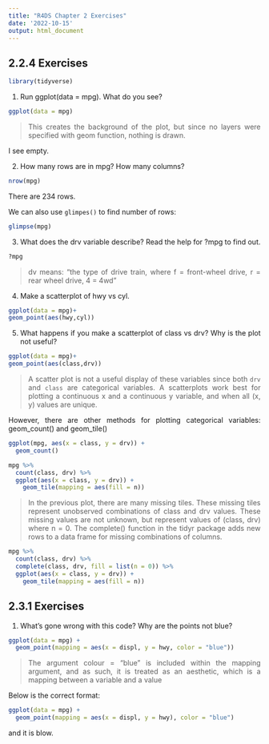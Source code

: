 ```yaml
---
title: "R4DS Chapter 2 Exercises"
date: '2022-10-15'
output: html_document
---
```


## 2.2.4 Exercises

```r
library(tidyverse)
```

1. Run ggplot(data = mpg). What do you see?

```r
ggplot(data = mpg)
```

>  This creates the background of the plot, but since no layers were specified with geom function, nothing is drawn.

I see empty.

2. How many rows are in mpg? How many columns?

```r
nrow(mpg)
```

There are 234 rows.

We can also use `glimpes()` to find number of rows:
```r
glimpse(mpg)
```


3. What does the drv variable describe? Read the help for ?mpg to find out.

```r
?mpg
```


> dv means: "the type of drive train, where f = front-wheel drive, r = rear wheel drive, 4 = 4wd"


4. Make a scatterplot of hwy vs cyl.


```r
ggplot(data = mpg)+
geom_point(aes(hwy,cyl))
```


5. What happens if you make a scatterplot of class vs drv? Why is the plot not useful?

```r
ggplot(data = mpg)+
geom_point(aes(class,drv))
```

> A scatter plot is not a useful display of these variables since both `drv` and `class` are categorical variables. A scatterplots work best for plotting a continuous x and a continuous y variable, and when all (x, y) values are unique.

However, there are other methods for plotting categorical variables: geom_count() and geom_tile()


```r
ggplot(mpg, aes(x = class, y = drv)) +
  geom_count()
```


```r
mpg %>%
  count(class, drv) %>%
  ggplot(aes(x = class, y = drv)) +
    geom_tile(mapping = aes(fill = n))
```

> In the previous plot, there are many missing tiles. These missing tiles represent unobserved combinations of class and drv values.  These missing values are not unknown, but represent values of (class, drv) where n = 0. The complete() function in the tidyr package adds new rows to a data frame for missing combinations of columns. 

```r
mpg %>%
  count(class, drv) %>%
  complete(class, drv, fill = list(n = 0)) %>%
  ggplot(aes(x = class, y = drv)) +
    geom_tile(mapping = aes(fill = n))
```

## 2.3.1 Exercises

1. What’s gone wrong with this code? Why are the points not blue?

```r
ggplot(data = mpg) + 
  geom_point(mapping = aes(x = displ, y = hwy, color = "blue"))
```

> The argument colour = "blue" is included within the mapping argument, and as such, it is treated as an aesthetic, which is a mapping between a variable and a value

Below is the correct format:

```r
ggplot(data = mpg) + 
  geom_point(mapping = aes(x = displ, y = hwy), color = "blue")

```

and it is blow.

<style>
body {
text-align: justify}
</style>
